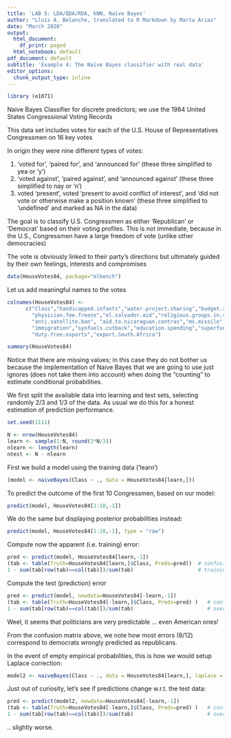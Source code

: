```yaml
---
title: 'LAB 5: LDA/QDA/RDA, kNN, Naïve Bayes'
author: "Lluís A. Belanche, translated to R Markdown by Marta Arias"
date: "March 2020"
output:
  html_document:
    df_print: paged
  html_notebook: default
pdf_document: default
subtitle: 'Example 4: The Naïve Bayes classifier with real data'
editor_options:
  chunk_output_type: inline
---
```


```r
library (e1071)
```


Naive Bayes Classifier for discrete predictors; we use the 1984 United States Congressional Voting Records

This data set includes votes for each of the U.S. House of Representatives Congressmen on 16 key votes

In origin they were nine different types of votes: 

1) 'voted for', 'paired for', and 'announced for' (these three simplified to yea or 'y')
2) 'voted against', 'paired against', and 'announced against' (these three simplified to nay or 'n')
3) voted 'present', voted 'present to avoid conflict of interest', and 'did not vote or otherwise make a position known' (these three simplified to 'undefined' and marked as NA in the data)

The goal is to classify U.S. Congressmen as either 'Republican' or 'Democrat' based on their voting profiles. This is not immediate, because in the U.S., Congressmen have a large freedom of vote (unlike other democracies)

The vote is obviously linked to their party's directions but ultimately guided by their own feelings, interests and compromises

```r
data(HouseVotes84, package="mlbench") 
```


Let us add meaningful names to the votes

```r
colnames(HouseVotes84) <- 
      c("Class","handicapped.infants","water.project.sharing","budget.resolution",
        "physician.fee.freeze","el.salvador.aid","religious.groups.in.schools",
        "anti.satellite.ban", "aid.to.nicaraguan.contras","mx.missile",
        "immigration","synfuels.cutback","education.spending","superfund","crime",
        "duty.free.exports","export.South.Africa")

summary(HouseVotes84)
```

Notice that there are missing values; in this case they do not bother us because the implementation of Naive Bayes that we are going to use just ignores (does not take them into account) when doing the "counting" to estimate conditional probabilities.

We first split the available data into learning and test sets, selecting randomly 2/3 and 1/3 of the data. As usual we do this for a honest estimation of prediction performance.
```r
set.seed(1111)

N <- nrow(HouseVotes84)
learn <- sample(1:N, round(2*N/3))
nlearn <- length(learn)
ntest <- N - nlearn
```

First we build a model using the training data ('learn')

```r
(model <- naiveBayes(Class ~ ., data = HouseVotes84[learn,]))
```

To predict the outcome of the first 10 Congressmen, based on our model:
```r
predict(model, HouseVotes84[1:10,-1])
```


We do the same but displaying posterior probabilities instead:
```r
predict(model, HouseVotes84[1:10,-1], type = "raw") 
```


Compute now the apparent (i.e. training) error:
```r
pred <- predict(model, HouseVotes84[learn,-1])
(tab <- table(Truth=HouseVotes84[learn,]$Class, Preds=pred))  # confusion matrix
1 - sum(tab[row(tab)==col(tab)])/sum(tab)                     # training error
```



Compute the test (prediction) error

```r
pred <- predict(model, newdata=HouseVotes84[-learn,-1])
(tab <- table(Truth=HouseVotes84[-learn,]$Class, Preds=pred) )   # confusion matrix
1 - sum(tab[row(tab)==col(tab)])/sum(tab)                        # overall test error
```


Weel, it seems that politicians are very predictable ... even American ones!

From the confusion matrix above, we note how most errors (8/12) correspond to democrats wrongly predicted as republicans.

In the event of empty empirical probabilities, this is how we would setup Laplace correction:

```r
model2 <- naiveBayes(Class ~ ., data = HouseVotes84[learn,], laplace = 1)
```

Just out of curiosity, let's see if predictions change w.r.t. the test data:

```r
pred <- predict(model2, newdata=HouseVotes84[-learn,-1])
(tab <- table(Truth=HouseVotes84[-learn,]$Class, Preds=pred) )   # confusion matrix
1 - sum(tab[row(tab)==col(tab)])/sum(tab)                        # overall test error
```
 .. slightly worse.